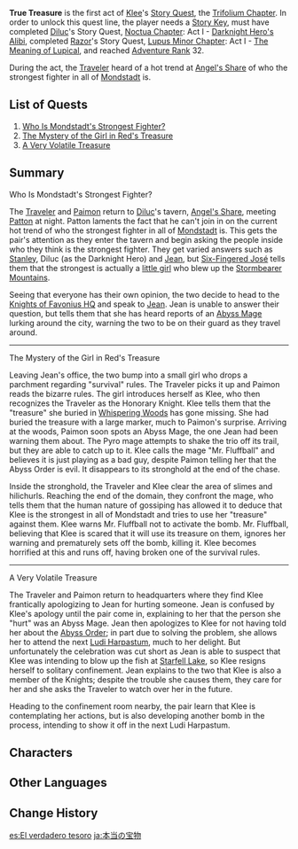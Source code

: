 {{Act Infobox
|image          = Story Card Trifolium Chapter Act I.png
|type           = Story
|chapter        = Trifolium Chapter
|actNum         = I
|character      = Klee
|ARReq          = 32
|keyReq         = 1
|storyQuestReq  = [[Noctua Chapter]]: Act I - [[Darknight Hero's Alibi]]
|storyQuestReq2 = [[Lupus Minor Chapter]]: Act I - [[The Meaning of Lupical]]
}}
'''True Treasure''' is the first act of [[Klee]]'s [[Story Quest]], the [[Trifolium Chapter]]. In order to unlock this quest line, the player needs a [[Story Key]], must have completed [[Diluc]]'s Story Quest, [[Noctua Chapter]]: Act I - [[Darknight Hero's Alibi]], completed [[Razor]]'s Story Quest, [[Lupus Minor Chapter]]: Act I - [[The Meaning of Lupical]], and reached [[Adventure Rank]] 32.

During the act, the [[Traveler]] heard of a hot trend at [[Angel's Share]] of who the strongest fighter in all of [[Mondstadt]] is.

==List of Quests==
# [[Who Is Mondstadt's Strongest Fighter?]]
# [[The Mystery of the Girl in Red's Treasure]]
# [[A Very Volatile Treasure]]

==Summary==
;Who Is Mondstadt's Strongest Fighter?
The [[Traveler]] and [[Paimon]] return to [[Diluc]]'s tavern, [[Angel's Share]], meeting [[Patton]] at night. Patton laments the fact that he can't join in on the current hot trend of who the strongest fighter in all of [[Mondstadt]] is. This gets the pair's attention as they enter the tavern and begin asking the people inside who they think is the strongest fighter. They get varied answers such as [[Stanley]], Diluc (as the Darknight Hero) and [[Jean]], but [[Six-Fingered José]] tells them that the strongest is actually a [[Klee|little girl]] who blew up the [[Stormbearer Mountains]].

Seeing that everyone has their own opinion, the two decide to head to the [[Knights of Favonius Headquarters|Knights of Favonius HQ]] and speak to [[Jean]]. Jean is unable to answer their question, but tells them that she has heard reports of an [[Abyss Mages|Abyss Mage]] lurking around the city, warning the two to be on their guard as they travel around.

----

;The Mystery of the Girl in Red's Treasure
Leaving Jean's office, the two bump into a small girl who drops a parchment regarding "survival" rules. The Traveler picks it up and Paimon reads the bizarre rules. The girl introduces herself as Klee, who then recognizes the Traveler as the Honorary Knight. Klee tells them that the "treasure" she buried in [[Whispering Woods]] has gone missing. She had buried the treasure with a large marker, much to Paimon's surprise. Arriving at the woods, Paimon soon spots an Abyss Mage, the one Jean had been warning them about. The Pyro mage attempts to shake the trio off its trail, but they are able to catch up to it. Klee calls the mage "Mr. Fluffball" and believes it is just playing as a bad guy, despite Paimon telling her that the Abyss Order is evil. It disappears to its stronghold at the end of the chase.

Inside the stronghold, the Traveler and Klee clear the area of slimes and hilichurls. Reaching the end of the domain, they confront the mage, who tells them that the human nature of gossiping has allowed it to deduce that Klee is the strongest in all of Mondstadt and tries to use her "treasure" against them. Klee warns Mr. Fluffball not to activate the bomb. Mr. Fluffball, believing that Klee is scared that it will use its treasure on them, ignores her warning and prematurely sets off the bomb, killing it. Klee becomes horrified at this and runs off, having broken one of the survival rules.

----

;A Very Volatile Treasure
The Traveler and Paimon return to headquarters where they find Klee frantically apologizing to Jean for hurting someone. Jean is confused by Klee's apology until the pair come in, explaining to her that the person she "hurt" was an Abyss Mage. Jean then apologizes to Klee for not having told her about the [[Abyss Order]]; in part due to solving the problem, she allows her to attend the next [[Ludi Harpastum]], much to her delight. But unfortunately the celebration was cut short as Jean is able to suspect that Klee was intending to blow up the fish at [[Starfell Lake]], so Klee resigns herself to solitary confinement. Jean explains to the two that Klee is also a member of the Knights; despite the trouble she causes them, they care for her and she asks the Traveler to watch over her in the future.

Heading to the confinement room nearby, the pair learn that Klee is contemplating her actions, but is also developing another bomb in the process, intending to show it off in the next Ludi Harpastum.

==Characters==
{{Character Appearances|True Treasure|type=Story Quest}}

==Other Languages==
{{Other Languages
|en      = True Treasure
|zhs     = 真正的宝物
|zhs_rm  = Zhēnzhèng de Bǎowù
|zht     = 真正的寶物
|zht_rm  = Zhēnzhèng de Bǎowù
|zh_tl   = Real Treasure
|ja      = 本当の宝物
|ja_rm   = Hontou no Takaramono
|ja_tl   = True Treasure
|ko      = 진정한 보물
|ko_rm   = Jinjeonghan Bomul
|ko_tl   = True Treasure
|es      = El verdadero tesoro
|es_tl   = The True Treasure
|fr      = Le vrai trésor
|fr_tl   = The True Treasure
|ru      = Настоящее сокровище
|ru_tl   = The True Treasure
|th      = สมบัติที่แท้จริง
|th_rm   = 
|th_tl   = 
|vi      = Bảo Vật Thực Sự
|vi_tl   = 
|de      = Wahrer Schatz
|de_tl   = True Treasure
|id      = Harta yang Sesungguhnya
|id_tl   = Treasure that is real
|pt      = Tesouro Verdadeiro
|pt_tl   = True Treasure
|tr      = Gerçek Hazine
|tr_tl   = 
|it      = Il vero tesoro
|it_tl   = 
}}

==Change History==
{{Change History|1.0}}

[[es:El verdadero tesoro]]
[[ja:本当の宝物]]